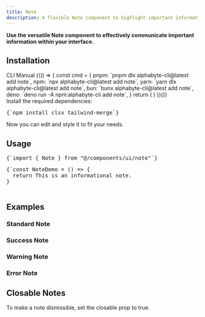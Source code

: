 ```yaml
---
title: Note
description: A flexible Note component to highlight important information in your UI.
---
```


**Use the versatile Note component to effectively communicate important information within your interface.**

<ComponentPreview name="note-demo" />

## Installation
<CliCodeTabs>

<TabsList>
  <TabsTrigger value="cli">CLI</TabsTrigger>
  <TabsTrigger value="manual">Manual</TabsTrigger>
</TabsList>

<TabsContent value="cli">
<CliCodeTabs>
  {(() => {
    const cmd = {
      pnpm: `pnpm dlx alphabyte-cli@latest add note`,
      npm: `npx alphabyte-cli@latest add note`,
      yarn: `yarn dlx alphabyte-cli@latest add note`,
      bun: `bunx alphabyte-cli@latest add note`,
      deno: `deno run -A npm:alphabyte-cli add note`,
    }
    return (
      <CodeCommands
        __pnpm__={cmd.pnpm}
        __npm__={cmd.npm}
        __yarn__={cmd.yarn}
        __bun__={cmd.bun}
        __deno__={cmd.deno}
      />
    )
  })()}
</CliCodeTabs>
</TabsContent>
<TabsContent value="manual">
<div className="not-prose md:px-0 px-4"> 
<Step>
<StepItem title="Install Dependencies">
Install the required dependencies:
<Pre className="language-bash">
{`npm install clsx tailwind-merge`}
</Pre>
</StepItem>
  <StepItem title="Create utils.ts"> 
    <ComponentUtilsText/>
    <ComponentUtils/>
  </StepItem>
  <StepItem title="Create the Note Component">
    <ComponentSource name="note-demo"/>
  </StepItem>
  <StepItem title="Customize">
    Now you can edit and style it to fit your needs.
  </StepItem>
</Step>
</div>
</TabsContent>
</CliCodeTabs>

## Usage

<div className="not-prose space-y-6">
<Pre className="language-typescript">
{`import { Note } from "@/components/ui/note"`}
</Pre>
<Pre className="language-tsx">
{`const NoteDemo = () => {
  return <Note variant="info">This is an informational note.</Note>
}

</Pre>
</div>

## Examples

### Standard Note
<ComponentPreview name="note-demo" />

### Success Note
<ComponentPreview name="note-demo" variant="success" />

### Warning Note
<ComponentPreview name="note-demo" variant="warning" />

### Error Note
<ComponentPreview name="note-demo" variant="error" />

## Closable Notes

To make a note dismissible, set the <MdxBadge>closable</MdxBadge> prop to <MdxBadge>true</MdxBadge>.

<ComponentPreview name="note-demo" variant="closable" />
